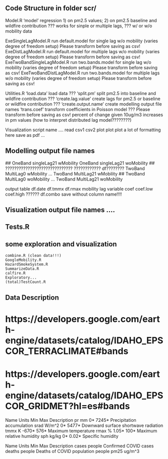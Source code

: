 ## Code Structure in folder scr/

Model.R
    'model' regression 
        1) on pm2.5 values; 2) on pm2.5 baseline and wildfire contribution ???
        works for sinple or multiple lags, ???
        w/ or w/o mobility data 

ExeSingleLagModel.R 
    run default.model for single lag w/o mobility (varies degree of freedom setup)
    Please transform before saving as csv!
ExeDistLagModel.R 
    run default.model for multiple lags w/o mobility (varies degree of freedom setup)
    Please transform before saving as csv!
ExeTwoBandSingleLagModel.R 
    run two.bands.model for single lag w/o mobility (varies degree of freedom setup)
    Please transform before saving as csv!
ExeTwoBandDistLagModel.R 
    run two.bands.model for multiple lags w/o mobility (varies degree of freedom setup)
    Please transform before saving as csv!
    
Utilities.R
    'load.data'           load data ???
    'split.pm'            split pm2.5 into baseline and wildfire contribution ???
    'create.lag.value'    create lags for pm2.5 or baseline or wildfire contribution ???
    'create.output.name'  create modelling output file names
    'trans.coef'          transform coefficients in Poisson model ???
        Please transform before saving as csv!
        percent of change given 10ug/m3 increases in pm values
        (how to interpret distributed lag model????????)

Visualization script name ....
    read csv1 csv2 
    plot plot plot 
    a lot of formatting here 
    save as pdf ... 

## Modelling output file names
  ## 
  OneBand     singleLag21      wMobility
  OneBand     singleLag21      woMobility
  ## ?????????????????????????????? ???????????? df????????
  TwoBand     MultiLag0       wMobility
  ... 
  TwoBand     MultiLag21       wMobility
  ##
  TwoBand     MultiLag0        woMobility
  ... 
  TwoBand     MultiLag21       woMobility
  
  output table 
  df.date df.tmmx df.rmax mobility lag variable coef coef.low coef.high
  ?????? df.combo
  save without column name!!!!
  
  
## Visualization output file names ....


## Tests.R


## some exploration and visualization 
    combine.R (clean data!!!)
    GoogleMobility.R
    HazardSmokeSystem.R
    SummarizeData.R
    calfire.R
    Exploratory...
    (total)TestCount.R
    
## Data Description 

# https://developers.google.com/earth-engine/datasets/catalog/IDAHO_EPSCOR_TERRACLIMATE#bands
# https://developers.google.com/earth-engine/datasets/catalog/IDAHO_EPSCOR_GRIDMET?hl=es#bands
Name	Units	Min	  Max	    Description
pr	  mm	  0*	  7245*   Precipitation accumulation
srad	W/m^2 0*	  5477*	  Downward surface shortwave radiation
tmmx	K	    -670*	576*	  Maximum temperature
rmax	%	    1.05*	100*    Maximum relative humidity
sph	  kg/kg	0*	  0.02*   Specific humidity

Name	      Units	    Min	  Max	    Description
cases       people                  Confirmed COVID cases            
deaths      people                  Deaths of COVID
population  people
pm25        ug/m^3